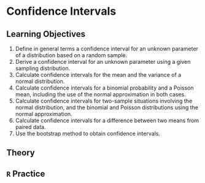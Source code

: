 # Confidence Intervals

## Learning Objectives {-#objectives-confidence-intervals}

1. Define in general terms a confidence interval for an unknown parameter of a distribution based on a random sample.
2. Derive a confidence interval for an unknown parameter using a given sampling distribution.
3. Calculate confidence intervals for the mean and the variance of a normal distribution.
4. Calculate confidence intervals for a binomial probability and a Poisson mean, including the use of the normal approximation in both cases.
5. Calculate confidence intervals for two-sample situations involving the normal distribution, and the binomial and Poisson distributions using the normal approximation.
6. Calculate confidence intervals for a difference between two means from paired data.
7. Use the bootstrap method to obtain confidence intervals.

## Theory {-#theory-confidence-intervals}

## `R` Practice {-#practice-confidence-intervals}